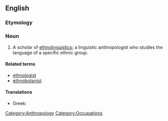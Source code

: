 ==English==

===Etymology===
{{back-form|ethnolinguistics}}

===Noun===
{{en-noun}}

# A scholar of [[ethnolinguistics]]; a linguistic anthropologist who studies the language of a specific ethnic group.

====Related terms====
* [[ethnologist]]
* [[ethnobotanist]]

====Translations====
{{trans-top|scholar of ethnolinguistics}}
* Greek: {{t-|el|εθνογλωσσολόγος|m|f}}
{{trans-mid}}
{{trans-bottom}}

[[Category:Anthropology]]
[[Category:Occupations]]